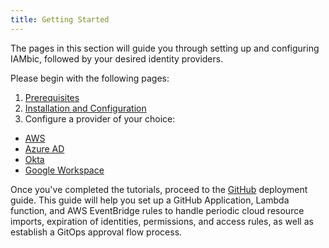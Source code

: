```yaml
---
title: Getting Started
---
```


The pages in this section will guide you through setting up and configuring IAMbic, followed by your desired identity providers.

Please begin with the following pages:

1. [Prerequisites](/getting_started/prerequisites)
2. [Installation and Configuration](/getting_started/install_and_configure)
3. Configure a provider of your choice:

* [AWS](/getting_started/aws)
* [Azure AD](/getting_started/azure_ad)
* [Okta](/getting_started/okta)
* [Google Workspace](/getting_started/google)

Once you've completed the tutorials, proceed to the [GitHub](/getting_started/github) deployment guide.
This guide will help you set up a GitHub Application, Lambda function, and AWS EventBridge rules to handle
periodic cloud resource imports, expiration of identities, permissions, and access rules, as well as
establish a GitOps approval flow process.